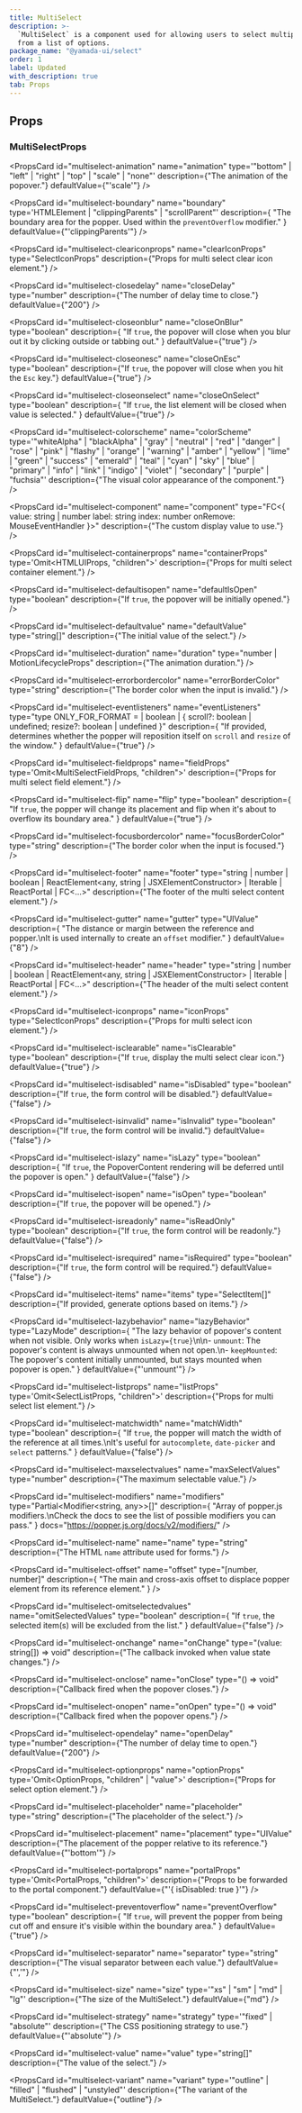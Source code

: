 ```yaml
---
title: MultiSelect
description: >-
  `MultiSelect` is a component used for allowing users to select multiple values
  from a list of options.
package_name: "@yamada-ui/select"
order: 1
label: Updated
with_description: true
tab: Props
---
```


## Props

### MultiSelectProps

<PropsCard id="multiselect-_accept" name="_accept" type="CSSUIObject" />

<PropsCard id="multiselect-_active" name="_active" type="CSSUIObject" />

<PropsCard id="multiselect-_after" name="_after" type="CSSUIObject" />

<PropsCard id="multiselect-_anylink" name="_anyLink" type="CSSUIObject" />

<PropsCard id="multiselect-_autofill" name="_autofill" type="CSSUIObject" />

<PropsCard id="multiselect-_backdrop" name="_backdrop" type="CSSUIObject" />

<PropsCard id="multiselect-_before" name="_before" type="CSSUIObject" />

<PropsCard id="multiselect-_between" name="_between" type="CSSUIObject" />

<PropsCard id="multiselect-_blank" name="_blank" type="CSSUIObject" />

<PropsCard id="multiselect-_checked" name="_checked" type="CSSUIObject" />

<PropsCard id="multiselect-_cue" name="_cue" type="CSSUIObject" />

<PropsCard id="multiselect-_cueregion" name="_cueRegion" type="CSSUIObject" />

<PropsCard id="multiselect-_dark" name="_dark" type="CSSUIObject" />

<PropsCard id="multiselect-_default" name="_default" type="CSSUIObject" />

<PropsCard id="multiselect-_disabled" name="_disabled" type="CSSUIObject" />

<PropsCard id="multiselect-_empty" name="_empty" type="CSSUIObject" />

<PropsCard id="multiselect-_enabled" name="_enabled" type="CSSUIObject" />

<PropsCard id="multiselect-_end" name="_end" type="CSSUIObject" />

<PropsCard id="multiselect-_even" name="_even" type="CSSUIObject" />

<PropsCard id="multiselect-_expanded" name="_expanded" type="CSSUIObject" />

<PropsCard
  id="multiselect-_fileselector"
  name="_fileSelector"
  type="CSSUIObject"
/>

<PropsCard id="multiselect-_filled" name="_filled" type="CSSUIObject" />

<PropsCard id="multiselect-_first" name="_first" type="CSSUIObject" />

<PropsCard
  id="multiselect-_firstletter"
  name="_firstLetter"
  type="CSSUIObject"
/>

<PropsCard id="multiselect-_firstline" name="_firstLine" type="CSSUIObject" />

<PropsCard id="multiselect-_focus" name="_focus" type="CSSUIObject" />

<PropsCard
  id="multiselect-_focusvisible"
  name="_focusVisible"
  type="CSSUIObject"
/>

<PropsCard
  id="multiselect-_focuswithin"
  name="_focusWithin"
  type="CSSUIObject"
/>

<PropsCard id="multiselect-_fullscreen" name="_fullScreen" type="CSSUIObject" />

<PropsCard id="multiselect-_grabbed" name="_grabbed" type="CSSUIObject" />

<PropsCard
  id="multiselect-_groupaccept"
  name="_groupAccept"
  type="CSSUIObject"
/>

<PropsCard
  id="multiselect-_groupactive"
  name="_groupActive"
  type="CSSUIObject"
/>

<PropsCard id="multiselect-_groupblank" name="_groupBlank" type="CSSUIObject" />

<PropsCard
  id="multiselect-_groupchecked"
  name="_groupChecked"
  type="CSSUIObject"
/>

<PropsCard
  id="multiselect-_groupdisabled"
  name="_groupDisabled"
  type="CSSUIObject"
/>

<PropsCard
  id="multiselect-_groupenabled"
  name="_groupEnabled"
  type="CSSUIObject"
/>

<PropsCard
  id="multiselect-_groupexpanded"
  name="_groupExpanded"
  type="CSSUIObject"
/>

<PropsCard id="multiselect-_groupfocus" name="_groupFocus" type="CSSUIObject" />

<PropsCard
  id="multiselect-_groupfocusvisible"
  name="_groupFocusVisible"
  type="CSSUIObject"
/>

<PropsCard
  id="multiselect-_groupfocuswithin"
  name="_groupFocusWithin"
  type="CSSUIObject"
/>

<PropsCard
  id="multiselect-_groupgrabbed"
  name="_groupGrabbed"
  type="CSSUIObject"
/>

<PropsCard
  id="multiselect-_grouphorizontal"
  name="_groupHorizontal"
  type="CSSUIObject"
/>

<PropsCard id="multiselect-_grouphover" name="_groupHover" type="CSSUIObject" />

<PropsCard id="multiselect-_groupidle" name="_groupIdle" type="CSSUIObject" />

<PropsCard
  id="multiselect-_groupinvalid"
  name="_groupInvalid"
  type="CSSUIObject"
/>

<PropsCard
  id="multiselect-_grouploaded"
  name="_groupLoaded"
  type="CSSUIObject"
/>

<PropsCard
  id="multiselect-_grouploading"
  name="_groupLoading"
  type="CSSUIObject"
/>

<PropsCard
  id="multiselect-_groupoptional"
  name="_groupOptional"
  type="CSSUIObject"
/>

<PropsCard
  id="multiselect-_groupplaceholdershown"
  name="_groupPlaceholderShown"
  type="CSSUIObject"
/>

<PropsCard
  id="multiselect-_grouppressed"
  name="_groupPressed"
  type="CSSUIObject"
/>

<PropsCard
  id="multiselect-_groupreadonly"
  name="_groupReadOnly"
  type="CSSUIObject"
/>

<PropsCard
  id="multiselect-_groupreadwrite"
  name="_groupReadWrite"
  type="CSSUIObject"
/>

<PropsCard
  id="multiselect-_groupreject"
  name="_groupReject"
  type="CSSUIObject"
/>

<PropsCard
  id="multiselect-_grouprequired"
  name="_groupRequired"
  type="CSSUIObject"
/>

<PropsCard
  id="multiselect-_groupselected"
  name="_groupSelected"
  type="CSSUIObject"
/>

<PropsCard
  id="multiselect-_groupuserinvalid"
  name="_groupUserInvalid"
  type="CSSUIObject"
/>

<PropsCard id="multiselect-_groupvalid" name="_groupValid" type="CSSUIObject" />

<PropsCard
  id="multiselect-_groupvertical"
  name="_groupVertical"
  type="CSSUIObject"
/>

<PropsCard id="multiselect-_hidden" name="_hidden" type="CSSUIObject" />

<PropsCard id="multiselect-_holiday" name="_holiday" type="CSSUIObject" />

<PropsCard id="multiselect-_horizontal" name="_horizontal" type="CSSUIObject" />

<PropsCard id="multiselect-_hover" name="_hover" type="CSSUIObject" />

<PropsCard id="multiselect-_idle" name="_idle" type="CSSUIObject" />

<PropsCard
  id="multiselect-_indeterminate"
  name="_indeterminate"
  type="CSSUIObject"
/>

<PropsCard id="multiselect-_inrange" name="_inRange" type="CSSUIObject" />

<PropsCard id="multiselect-_invalid" name="_invalid" type="CSSUIObject" />

<PropsCard id="multiselect-_last" name="_last" type="CSSUIObject" />

<PropsCard id="multiselect-_light" name="_light" type="CSSUIObject" />

<PropsCard id="multiselect-_link" name="_link" type="CSSUIObject" />

<PropsCard id="multiselect-_loaded" name="_loaded" type="CSSUIObject" />

<PropsCard id="multiselect-_loading" name="_loading" type="CSSUIObject" />

<PropsCard id="multiselect-_marker" name="_marker" type="CSSUIObject" />

<PropsCard id="multiselect-_mediadark" name="_mediaDark" type="CSSUIObject" />

<PropsCard id="multiselect-_medialight" name="_mediaLight" type="CSSUIObject" />

<PropsCard
  id="multiselect-_mediareducemotion"
  name="_mediaReduceMotion"
  type="CSSUIObject"
/>

<PropsCard id="multiselect-_modal" name="_modal" type="CSSUIObject" />

<PropsCard
  id="multiselect-_nativeactive"
  name="_nativeActive"
  type="CSSUIObject"
/>

<PropsCard
  id="multiselect-_nativechecked"
  name="_nativeChecked"
  type="CSSUIObject"
/>

<PropsCard
  id="multiselect-_nativedisabled"
  name="_nativeDisabled"
  type="CSSUIObject"
/>

<PropsCard
  id="multiselect-_nativefocus"
  name="_nativeFocus"
  type="CSSUIObject"
/>

<PropsCard
  id="multiselect-_nativefocusvisible"
  name="_nativeFocusVisible"
  type="CSSUIObject"
/>

<PropsCard
  id="multiselect-_nativefocuswithin"
  name="_nativeFocusWithin"
  type="CSSUIObject"
/>

<PropsCard
  id="multiselect-_nativehidden"
  name="_nativeHidden"
  type="CSSUIObject"
/>

<PropsCard
  id="multiselect-_nativehover"
  name="_nativeHover"
  type="CSSUIObject"
/>

<PropsCard
  id="multiselect-_nativereadonly"
  name="_nativeReadOnly"
  type="CSSUIObject"
/>

<PropsCard
  id="multiselect-_nativetarget"
  name="_nativeTarget"
  type="CSSUIObject"
/>

<PropsCard
  id="multiselect-_nativevalid"
  name="_nativeValid"
  type="CSSUIObject"
/>

<PropsCard id="multiselect-_notfirst" name="_notFirst" type="CSSUIObject" />

<PropsCard id="multiselect-_notlast" name="_notLast" type="CSSUIObject" />

<PropsCard id="multiselect-_nottarget" name="_notTarget" type="CSSUIObject" />

<PropsCard id="multiselect-_odd" name="_odd" type="CSSUIObject" />

<PropsCard id="multiselect-_only" name="_only" type="CSSUIObject" />

<PropsCard id="multiselect-_optional" name="_optional" type="CSSUIObject" />

<PropsCard id="multiselect-_outrange" name="_outRange" type="CSSUIObject" />

<PropsCard id="multiselect-_outside" name="_outside" type="CSSUIObject" />

<PropsCard id="multiselect-_paused" name="_paused" type="CSSUIObject" />

<PropsCard id="multiselect-_peeraccept" name="_peerAccept" type="CSSUIObject" />

<PropsCard id="multiselect-_peeractive" name="_peerActive" type="CSSUIObject" />

<PropsCard id="multiselect-_peerblank" name="_peerBlank" type="CSSUIObject" />

<PropsCard
  id="multiselect-_peerchecked"
  name="_peerChecked"
  type="CSSUIObject"
/>

<PropsCard
  id="multiselect-_peerdisabled"
  name="_peerDisabled"
  type="CSSUIObject"
/>

<PropsCard
  id="multiselect-_peerenabled"
  name="_peerEnabled"
  type="CSSUIObject"
/>

<PropsCard
  id="multiselect-_peerexpanded"
  name="_peerExpanded"
  type="CSSUIObject"
/>

<PropsCard id="multiselect-_peerfocus" name="_peerFocus" type="CSSUIObject" />

<PropsCard
  id="multiselect-_peerfocusvisible"
  name="_peerFocusVisible"
  type="CSSUIObject"
/>

<PropsCard
  id="multiselect-_peerfocuswithin"
  name="_peerFocusWithin"
  type="CSSUIObject"
/>

<PropsCard
  id="multiselect-_peergrabbed"
  name="_peerGrabbed"
  type="CSSUIObject"
/>

<PropsCard
  id="multiselect-_peerhorizontal"
  name="_peerHorizontal"
  type="CSSUIObject"
/>

<PropsCard id="multiselect-_peerhover" name="_peerHover" type="CSSUIObject" />

<PropsCard id="multiselect-_peeridle" name="_peerIdle" type="CSSUIObject" />

<PropsCard
  id="multiselect-_peerinvalid"
  name="_peerInvalid"
  type="CSSUIObject"
/>

<PropsCard id="multiselect-_peerloaded" name="_peerLoaded" type="CSSUIObject" />

<PropsCard
  id="multiselect-_peerloading"
  name="_peerLoading"
  type="CSSUIObject"
/>

<PropsCard
  id="multiselect-_peeroptional"
  name="_peerOptional"
  type="CSSUIObject"
/>

<PropsCard
  id="multiselect-_peerplaceholdershown"
  name="_peerPlaceholderShown"
  type="CSSUIObject"
/>

<PropsCard
  id="multiselect-_peerpressed"
  name="_peerPressed"
  type="CSSUIObject"
/>

<PropsCard
  id="multiselect-_peerreadonly"
  name="_peerReadOnly"
  type="CSSUIObject"
/>

<PropsCard
  id="multiselect-_peerreadwrite"
  name="_peerReadWrite"
  type="CSSUIObject"
/>

<PropsCard id="multiselect-_peerreject" name="_peerReject" type="CSSUIObject" />

<PropsCard
  id="multiselect-_peerrequired"
  name="_peerRequired"
  type="CSSUIObject"
/>

<PropsCard
  id="multiselect-_peerselected"
  name="_peerSelected"
  type="CSSUIObject"
/>

<PropsCard
  id="multiselect-_peeruserinvalid"
  name="_peerUserInvalid"
  type="CSSUIObject"
/>

<PropsCard id="multiselect-_peervalid" name="_peerValid" type="CSSUIObject" />

<PropsCard
  id="multiselect-_peervertical"
  name="_peerVertical"
  type="CSSUIObject"
/>

<PropsCard id="multiselect-_picture" name="_picture" type="CSSUIObject" />

<PropsCard
  id="multiselect-_placeholder"
  name="_placeholder"
  type="CSSUIObject"
/>

<PropsCard
  id="multiselect-_placeholdershown"
  name="_placeholderShown"
  type="CSSUIObject"
/>

<PropsCard id="multiselect-_playing" name="_playing" type="CSSUIObject" />

<PropsCard id="multiselect-_pressed" name="_pressed" type="CSSUIObject" />

<PropsCard id="multiselect-_print" name="_print" type="CSSUIObject" />

<PropsCard id="multiselect-_readonly" name="_readOnly" type="CSSUIObject" />

<PropsCard id="multiselect-_readwrite" name="_readWrite" type="CSSUIObject" />

<PropsCard id="multiselect-_reject" name="_reject" type="CSSUIObject" />

<PropsCard id="multiselect-_required" name="_required" type="CSSUIObject" />

<PropsCard id="multiselect-_ripple" name="_ripple" type="CSSUIObject" />

<PropsCard id="multiselect-_scrollbar" name="_scrollbar" type="CSSUIObject" />

<PropsCard
  id="multiselect-_scrollbarbutton"
  name="_scrollbarButton"
  type="CSSUIObject"
/>

<PropsCard
  id="multiselect-_scrollbarcorner"
  name="_scrollbarCorner"
  type="CSSUIObject"
/>

<PropsCard
  id="multiselect-_scrollbarthumb"
  name="_scrollbarThumb"
  type="CSSUIObject"
/>

<PropsCard
  id="multiselect-_scrollbartrack"
  name="_scrollbarTrack"
  type="CSSUIObject"
/>

<PropsCard
  id="multiselect-_scrollbartrackpiece"
  name="_scrollbarTrackPiece"
  type="CSSUIObject"
/>

<PropsCard id="multiselect-_selected" name="_selected" type="CSSUIObject" />

<PropsCard id="multiselect-_selection" name="_selection" type="CSSUIObject" />

<PropsCard id="multiselect-_start" name="_start" type="CSSUIObject" />

<PropsCard id="multiselect-_target" name="_target" type="CSSUIObject" />

<PropsCard id="multiselect-_today" name="_today" type="CSSUIObject" />

<PropsCard
  id="multiselect-_userinvalid"
  name="_userInvalid"
  type="CSSUIObject"
/>

<PropsCard id="multiselect-_valid" name="_valid" type="CSSUIObject" />

<PropsCard id="multiselect-_vertical" name="_vertical" type="CSSUIObject" />

<PropsCard id="multiselect-_visited" name="_visited" type="CSSUIObject" />

<PropsCard id="multiselect-_weekend" name="_weekend" type="CSSUIObject" />

<PropsCard
  id="multiselect-animation"
  name="animation"
  type='"bottom" | "left" | "right" | "top" | "scale" | "none"'
  description={"The animation of the popover."}
  defaultValue={"'scale'"}
/>

<PropsCard
  id="multiselect-boundary"
  name="boundary"
  type='HTMLElement | "clippingParents" | "scrollParent"'
  description={
    "The boundary area for the popper. Used within the `preventOverflow` modifier."
  }
  defaultValue={"'clippingParents'"}
/>

<PropsCard
  id="multiselect-cleariconprops"
  name="clearIconProps"
  type="SelectIconProps"
  description={"Props for multi select clear icon element."}
/>

<PropsCard
  id="multiselect-closedelay"
  name="closeDelay"
  type="number"
  description={"The number of delay time to close."}
  defaultValue={"200"}
/>

<PropsCard
  id="multiselect-closeonblur"
  name="closeOnBlur"
  type="boolean"
  description={
    "If `true`, the popover will close when you blur out it by clicking outside or tabbing out."
  }
  defaultValue={"true"}
/>

<PropsCard
  id="multiselect-closeonesc"
  name="closeOnEsc"
  type="boolean"
  description={"If `true`, the popover will close when you hit the `Esc` key."}
  defaultValue={"true"}
/>

<PropsCard
  id="multiselect-closeonselect"
  name="closeOnSelect"
  type="boolean"
  description={
    "If `true`, the list element will be closed when value is selected."
  }
  defaultValue={"true"}
/>

<PropsCard
  id="multiselect-colorscheme"
  name="colorScheme"
  type='"whiteAlpha" | "blackAlpha" | "gray" | "neutral" | "red" | "danger" | "rose" | "pink" | "flashy" | "orange" | "warning" | "amber" | "yellow" | "lime" | "green" | "success" | "emerald" | "teal" | "cyan" | "sky" | "blue" | "primary" | "info" | "link" | "indigo" | "violet" | "secondary" | "purple" | "fuchsia"'
  description={"The visual color appearance of the component."}
/>

<PropsCard
  id="multiselect-component"
  name="component"
  type="FC<{
  value: string | number
  label: string
  index: number
  onRemove: MouseEventHandler<HTMLElement>
}>"
  description={"The custom display value to use."}
/>

<PropsCard
  id="multiselect-containerprops"
  name="containerProps"
  type='Omit<HTMLUIProps, "children">'
  description={"Props for multi select container element."}
/>

<PropsCard
  id="multiselect-defaultisopen"
  name="defaultIsOpen"
  type="boolean"
  description={"If `true`, the popover will be initially opened."}
/>

<PropsCard
  id="multiselect-defaultvalue"
  name="defaultValue"
  type="string[]"
  description={"The initial value of the select."}
/>

<PropsCard
  id="multiselect-duration"
  name="duration"
  type="number | MotionLifecycleProps<number>"
  description={"The animation duration."}
/>

<PropsCard
  id="multiselect-errorbordercolor"
  name="errorBorderColor"
  type="string"
  description={"The border color when the input is invalid."}
/>

<PropsCard
  id="multiselect-eventlisteners"
  name="eventListeners"
  type="type ONLY_FOR_FORMAT =
  | boolean
  | { scroll?: boolean | undefined; resize?: boolean | undefined }"
  description={
    "If provided, determines whether the popper will reposition itself on `scroll`  and `resize` of the window."
  }
  defaultValue={"true"}
/>

<PropsCard
  id="multiselect-fieldprops"
  name="fieldProps"
  type='Omit<MultiSelectFieldProps, "children">'
  description={"Props for multi select field element."}
/>

<PropsCard
  id="multiselect-flip"
  name="flip"
  type="boolean"
  description={
    "If `true`, the popper will change its placement and flip when it's about to overflow its boundary area."
  }
  defaultValue={"true"}
/>

<PropsCard
  id="multiselect-focusbordercolor"
  name="focusBorderColor"
  type="string"
  description={"The border color when the input is focused."}
/>

<PropsCard
  id="multiselect-footer"
  name="footer"
  type="string | number | boolean | ReactElement<any, string | JSXElementConstructor<any>> | Iterable<ReactNode> | ReactPortal | FC<...>"
  description={"The footer of the multi select content element."}
/>

<PropsCard
  id="multiselect-gutter"
  name="gutter"
  type="UIValue<number>"
  description={
    "The distance or margin between the reference and popper.\nIt is used internally to create an `offset` modifier."
  }
  defaultValue={"8"}
/>

<PropsCard
  id="multiselect-header"
  name="header"
  type="string | number | boolean | ReactElement<any, string | JSXElementConstructor<any>> | Iterable<ReactNode> | ReactPortal | FC<...>"
  description={"The header of the multi select content element."}
/>

<PropsCard
  id="multiselect-iconprops"
  name="iconProps"
  type="SelectIconProps"
  description={"Props for multi select icon element."}
/>

<PropsCard
  id="multiselect-isclearable"
  name="isClearable"
  type="boolean"
  description={"If `true`, display the multi select clear icon."}
  defaultValue={"true"}
/>

<PropsCard
  id="multiselect-isdisabled"
  name="isDisabled"
  type="boolean"
  description={"If `true`, the form control will be disabled."}
  defaultValue={"false"}
/>

<PropsCard
  id="multiselect-isinvalid"
  name="isInvalid"
  type="boolean"
  description={"If `true`, the form control will be invalid."}
  defaultValue={"false"}
/>

<PropsCard
  id="multiselect-islazy"
  name="isLazy"
  type="boolean"
  description={
    "If `true`, the PopoverContent rendering will be deferred until the popover is open."
  }
  defaultValue={"false"}
/>

<PropsCard
  id="multiselect-isopen"
  name="isOpen"
  type="boolean"
  description={"If `true`, the popover will be opened."}
/>

<PropsCard
  id="multiselect-isreadonly"
  name="isReadOnly"
  type="boolean"
  description={"If `true`, the form control will be readonly."}
  defaultValue={"false"}
/>

<PropsCard
  id="multiselect-isrequired"
  name="isRequired"
  type="boolean"
  description={"If `true`, the form control will be required."}
  defaultValue={"false"}
/>

<PropsCard
  id="multiselect-items"
  name="items"
  type="SelectItem[]"
  description={"If provided, generate options based on items."}
/>

<PropsCard
  id="multiselect-lazybehavior"
  name="lazyBehavior"
  type="LazyMode"
  description={
    "The lazy behavior of popover's content when not visible. Only works when `isLazy={true}`\n\n- `unmount`: The popover's content is always unmounted when not open.\n- `keepMounted`: The popover's content initially unmounted, but stays mounted when popover is open."
  }
  defaultValue={"'unmount'"}
/>

<PropsCard
  id="multiselect-listprops"
  name="listProps"
  type='Omit<SelectListProps, "children">'
  description={"Props for multi select list element."}
/>

<PropsCard
  id="multiselect-matchwidth"
  name="matchWidth"
  type="boolean"
  description={
    "If `true`, the popper will match the width of the reference at all times.\nIt's useful for `autocomplete`, `date-picker` and `select` patterns."
  }
  defaultValue={"false"}
/>

<PropsCard
  id="multiselect-maxselectvalues"
  name="maxSelectValues"
  type="number"
  description={"The maximum selectable value."}
/>

<PropsCard
  id="multiselect-modifiers"
  name="modifiers"
  type="Partial<Modifier<string, any>>[]"
  description={
    "Array of popper.js modifiers.\nCheck the docs to see the list of possible modifiers you can pass."
  }
  docs="https://popper.js.org/docs/v2/modifiers/"
/>

<PropsCard
  id="multiselect-name"
  name="name"
  type="string"
  description={"The HTML `name` attribute used for forms."}
/>

<PropsCard
  id="multiselect-offset"
  name="offset"
  type="[number, number]"
  description={
    "The main and cross-axis offset to displace popper element from its reference element."
  }
/>

<PropsCard
  id="multiselect-omitselectedvalues"
  name="omitSelectedValues"
  type="boolean"
  description={
    "If `true`, the selected item(s) will be excluded from the list."
  }
  defaultValue={"false"}
/>

<PropsCard
  id="multiselect-onchange"
  name="onChange"
  type="(value: string[]) => void"
  description={"The callback invoked when value state changes."}
/>

<PropsCard
  id="multiselect-onclose"
  name="onClose"
  type="() => void"
  description={"Callback fired when the popover closes."}
/>

<PropsCard
  id="multiselect-onopen"
  name="onOpen"
  type="() => void"
  description={"Callback fired when the popover opens."}
/>

<PropsCard
  id="multiselect-opendelay"
  name="openDelay"
  type="number"
  description={"The number of delay time to open."}
  defaultValue={"200"}
/>

<PropsCard
  id="multiselect-optionprops"
  name="optionProps"
  type='Omit<OptionProps, "children" | "value">'
  description={"Props for select option element."}
/>

<PropsCard
  id="multiselect-placeholder"
  name="placeholder"
  type="string"
  description={"The placeholder of the select."}
/>

<PropsCard
  id="multiselect-placement"
  name="placement"
  type="UIValue<Placement>"
  description={"The placement of the popper relative to its reference."}
  defaultValue={"'bottom'"}
/>

<PropsCard
  id="multiselect-portalprops"
  name="portalProps"
  type='Omit<PortalProps, "children">'
  description={"Props to be forwarded to the portal component."}
  defaultValue={"'{ isDisabled: true }'"}
/>

<PropsCard
  id="multiselect-preventoverflow"
  name="preventOverflow"
  type="boolean"
  description={
    "If `true`, will prevent the popper from being cut off and ensure it's visible within the boundary area."
  }
  defaultValue={"true"}
/>

<PropsCard
  id="multiselect-separator"
  name="separator"
  type="string"
  description={"The visual separator between each value."}
  defaultValue={"','"}
/>

<PropsCard
  id="multiselect-size"
  name="size"
  type='"xs" | "sm" | "md" | "lg"'
  description={"The size of the MultiSelect."}
  defaultValue={"md"}
/>

<PropsCard
  id="multiselect-strategy"
  name="strategy"
  type='"fixed" | "absolute"'
  description={"The CSS positioning strategy to use."}
  defaultValue={"'absolute'"}
/>

<PropsCard
  id="multiselect-value"
  name="value"
  type="string[]"
  description={"The value of the select."}
/>

<PropsCard
  id="multiselect-variant"
  name="variant"
  type='"outline" | "filled" | "flushed" | "unstyled"'
  description={"The variant of the MultiSelect."}
  defaultValue={"outline"}
/>
